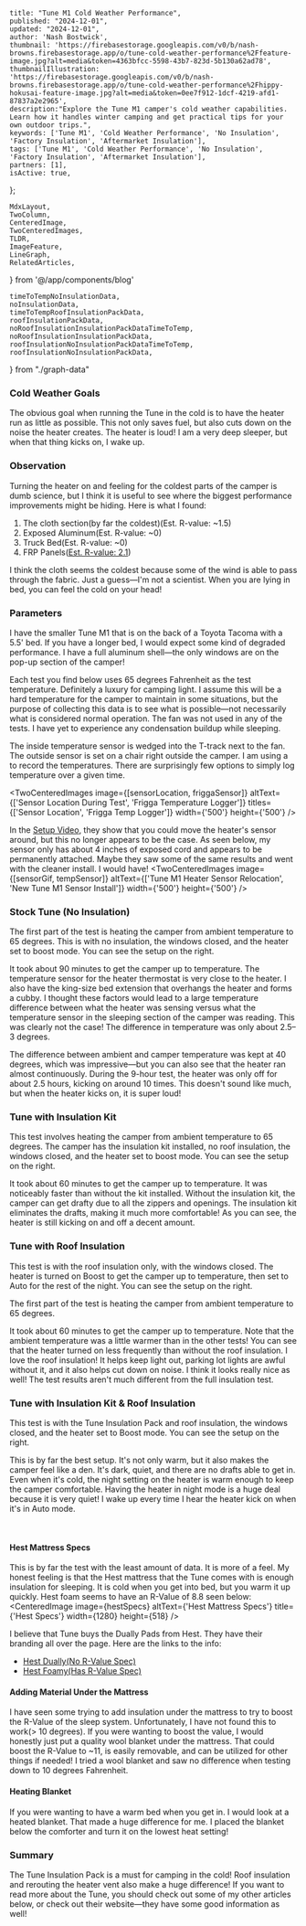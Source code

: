 
    title: "Tune M1 Cold Weather Performance",
    published: "2024-12-01",
    updated: "2024-12-01",
    author: 'Nash Bostwick',
    thumbnail: 'https://firebasestorage.googleapis.com/v0/b/nash-browns.firebasestorage.app/o/tune-cold-weather-performance%2Ffeature-image.jpg?alt=media&token=4363bfcc-5598-43b7-823d-5b130a62ad78',
    thumbnailIllustration: 'https://firebasestorage.googleapis.com/v0/b/nash-browns.firebasestorage.app/o/tune-cold-weather-performance%2Fhippy-hokusai-feature-image.jpg?alt=media&token=0ee7f912-1dcf-4219-afd1-87837a2e2965',
    description:"Explore the Tune M1 camper's cold weather capabilities. Learn how it handles winter camping and get practical tips for your own outdoor trips.",
    keywords: ['Tune M1', 'Cold Weather Performance', 'No Insulation', 'Factory Insulation', 'Aftermarket Insulation'],
    tags: ['Tune M1', 'Cold Weather Performance', 'No Insulation', 'Factory Insulation', 'Aftermarket Insulation'],
    partners: [1],
    isActive: true,
}; 


    MdxLayout,
    TwoColumn,
    CenteredImage, 
    TwoCenteredImages, 
    TLDR,
    ImageFeature,
    LineGraph,
    RelatedArticles,
} from '@/app/components/blog'

    timeToTempNoInsulationData,
    noInsulationData,
    timeToTempRoofInsulationPackData,
    roofInsulationPackData,
    noRoofInsulationInsulationPackDataTimeToTemp,
    noRoofInsulationInsulationPackData,
    roofInsulationNoInsulationPackDataTimeToTemp,
    roofInsulationNoInsulationPackData,
} from "./graph-data"




<ImageFeature
    title='Tune M1 Cold Weather Performance'
    image={featureImage}
/>

<MdxLayout>

<TLDR
text="I have put the Tune M1 to the test this winter. I have tested its performance in different configurations and cold weather conditions. This includes no insulation, the Tune Insulation Pack, and other ways to improve the cold-weather performance of the camper. If you are looking for the largest gain for the least amount of work, just buy and install the Tune Insulation Pack."
/>

### Cold Weather Goals
The obvious goal when running the Tune in the cold is to have the heater run as little as possible. This not only saves fuel, but also cuts down on the noise the heater creates. The heater is loud! I am a very deep sleeper, but when that thing kicks on, I wake up.

### Observation
Turning the heater on and feeling for the coldest parts of the camper is dumb science, but I think it is useful to see where the biggest performance improvements might be hiding. Here is what I found:

1. The cloth section(by far the coldest)(Est. R-value: ~1.5)
2. Exposed Aluminum(Est. R-value: ~0)
3. Truck Bed(Est. R-value: ~0)
4. FRP Panels([Est. R-value: 2.1][5]) 

I think the cloth seems the coldest because some of the wind is able to pass through the fabric. Just a guess—I'm not a scientist. When you are lying in bed, you can feel the cold on your head!

### Parameters

I have the smaller Tune M1 that is on the back of a Toyota Tacoma with a 5.5' bed. If you have a longer bed, I would expect some kind of degraded performance. I have a full aluminum shell—the only windows are on the pop-up section of the camper!

Each test you find below uses 65 degrees Fahrenheit as the test temperature. Definitely a luxury for camping light. I assume this will be a hard temperature for the camper to maintain in some situations, but the purpose of collecting this data is to see what is possible—not necessarily what is considered normal operation. The fan was not used in any of the tests. I have yet to experience any condensation buildup while sleeping.

The inside temperature sensor is wedged into the T-track next to the fan. The outside sensor is set on a chair right outside the camper. I am using a <FriggaTempLoger/> to record the temperatures. There are surprisingly few options to simply log temperature over a given time.

<TwoCenteredImages image={[sensorLocation, friggaSensor]} altText={['Sensor Location During Test', 'Frigga Temperature Logger']} titles={['Sensor Location', 'Frigga Temp Logger']} width={'500'} height={'500'} /> 

In the [Setup Video][1], they show that you could move the heater's sensor around, but this no longer appears to be the case. As seen below, my sensor only has about 4 inches of exposed cord and appears to be permanently attached. Maybe they saw some of the same results and went with the cleaner install. I would have!
<TwoCenteredImages image={[sensorGif, tempSensor]} altText={['Tune M1 Heater Sensor Relocation', 'New Tune M1 Sensor Install']} width={'500'} height={'500'} />

### Stock Tune (No Insulation)
<TwoColumn>
The first part of the test is heating the camper from ambient temperature to 65 degrees. This is with no insulation, the windows closed, and the heater set to boost mode. You can see the setup on the right.
<CenteredImage image={insideCamperNoInsulation} altText={'Inside Camper Windows Closed'} width={700} height={700} />
</TwoColumn>

<div className="w-full bg-gray-400 pb-10 rounded-xl">
    <LineGraph title={'Ambient to 65 Degrees(empty)'} data={timeToTempNoInsulationData} />
</div>

It took about 90 minutes to get the camper up to temperature. The temperature sensor for the heater thermostat is very close to the heater. I also have the king-size bed extension that overhangs the heater and forms a cubby. I thought these factors would lead to a large temperature difference between what the heater was sensing versus what the temperature sensor in the sleeping section of the camper was reading. This was clearly not the case! The difference in temperature was only about 2.5–3 degrees.

<div className="w-full bg-gray-400 pb-10 rounded-xl">
    <LineGraph title={'Overnight Heater Performance'} data={noInsulationData} />
</div>

The difference between ambient and camper temperature was kept at 40 degrees, which was impressive—but you can also see that the heater ran almost continuously. During the 9-hour test, the heater was only off for about 2.5 hours, kicking on around 10 times. This doesn't sound like much, but when the heater kicks on, it is super loud!

### Tune with Insulation Kit
This test involves heating the camper from ambient temperature to 65 degrees. The camper has the insulation kit installed, no roof insulation, the windows closed, and the heater set to boost mode. You can see the setup on the right.

<div className="w-full bg-gray-400 pb-10 rounded-xl">
    <LineGraph title={'Ambient to 65 Degrees(empty)'} data={noRoofInsulationInsulationPackDataTimeToTemp} />
</div>

It took about 60 minutes to get the camper up to temperature. It was noticeably faster than without the kit installed. Without the insulation kit, the camper can get drafty due to all the zippers and openings. The insulation kit eliminates the drafts, making it much more comfortable! As you can see, the heater is still kicking on and off a decent amount.

<div className="w-full bg-gray-400 pb-10 rounded-xl">
    <LineGraph title={'Overnight Heater Performance'} data={noRoofInsulationInsulationPackData} />
</div>

### Tune with Roof Insulation

<TwoColumn>
This test is with the roof insulation only, with the windows closed. The heater is turned on Boost to get the camper up to temperature, then set to Auto for the rest of the night. You can see the setup on the right.
<CenteredImage image={insideCamperRoofInsulation} altText={'Inside Camper Windows Closed'} width={700} height={700} />
</TwoColumn>

The first part of the test is heating the camper from ambient temperature to 65 degrees.
<div className="w-full bg-gray-400 pb-10 rounded-xl">
    <LineGraph title={'Ambient to 65 Degrees(empty)'} data={roofInsulationNoInsulationPackDataTimeToTemp} />
</div>

It took about 60 minutes to get the camper up to temperature. Note that the ambient temperature was a little warmer than in the other tests! You can see that the heater turned on less frequently than without the roof insulation. I love the roof insulation! It helps keep light out, parking lot lights are awful without it, and it also helps cut down on noise. I think it looks really nice as well! The test results aren't much different from the full insulation test.

<div className="w-full bg-gray-400 pb-10 rounded-xl">
    <LineGraph title={'Overnight Heater Performance'} data={roofInsulationNoInsulationPackData} />
</div>

### Tune with Insulation Kit & Roof Insulation
<TwoColumn>
This test is with the Tune Insulation Pack and roof insulation, the windows closed, and the heater set to Boost mode. You can see the setup on the right.
<CenteredImage image={insideCamperFullInsulation} altText={'Inside Camper Windows Closed'} width={700} height={700} />
</TwoColumn>

This is by far the best setup. It's not only warm, but it also makes the camper feel like a den. It's dark, quiet, and there are no drafts able to get in. Even when it's cold, the night setting on the heater is warm enough to keep the camper comfortable. Having the heater in night mode is a huge deal because it is very quiet! I wake up every time I hear the heater kick on when it's in Auto mode.

<div className="w-full bg-gray-400 pb-10 rounded-xl">
    <LineGraph title={'Ambient to 65 Degrees(empty)'} data={timeToTempRoofInsulationPackData} />
</div>
<br/>
<div className="w-full bg-gray-400 pb-10 rounded-xl">
    <LineGraph title={'Overnight Heater Performance'} data={roofInsulationPackData} />
</div>

#### Hest Mattress Specs
This is by far the test with the least amount of data. It is more of a feel. My honest feeling is that the Hest mattress that the Tune comes with is enough insulation for sleeping. It is cold when you get into bed, but you warm it up quickly. Hest foam seems to have an R-Value of 8.8 seen below:
<CenteredImage image={hestSpecs} altText={'Hest Mattress Specs'} title={'Hest Specs'} width={1280} height={518} />

I believe that Tune buys the Dually Pads from Hest. They have their branding all over the page. Here are the links to the info:
* [Hest Dually(No R-Value Spec)][3]
* [Hest Foamy(Has R-Value Spec)][3]

#### Adding Material Under the Mattress
I have seen some trying to add insulation under the mattress to try to boost the R-Value of the sleep system. Unfortunately, I have not found this to work(> 10 degrees). If you were wanting to boost the value, I would honestly just put a quality wool blanket under the mattress. That could boost the R-Value to ~11, is easily removable, and can be utilized for other things if needed! I tried a wool blanket and saw no difference when testing down to 10 degrees Fahrenheit.

#### Heating Blanket
If you were wanting to have a warm bed when you get in. I would look at a heated blanket. That made a huge difference for me. I placed the blanket below the comforter and turn it on the lowest heat setting!


### Summary
The Tune Insulation Pack is a must for camping in the cold! Roof insulation and rerouting the heater vent also make a huge difference! If you want to read more about the Tune, you should check out some of my other articles below, or check out their website—they have some good information as well!

<RelatedArticles 
    articleOne={relatedArticleOne}
    articleTwo={relatedArticleTwo}
    articleThree={relatedArticleThree}
/>

</MdxLayout>

[1]: https://www.youtube.com/watch?v=RCQB0O0w-uk
[2]: /blog/articals/tune-heater
[3]: https://hest.com/products/dually-extend
[4]: https://hest.com/products/foamy
[5]: https://merrittsupply.com/wp-content/uploads/2017/05/FRP-Honeycomb-TDS.pdf?srsltid=AfmBOopX1vFFzVEkNeA_A-dJcpsNzvkXsbNlbQ7a3B7GgWRglsu6Imd6
[6]: /blog/articals/tune-heated-blanket
[7]: /blog/articals/tune-heater-vent-reroute
[60]: https://www.amazon.com/Homemate-Electric-Heated-Blanket-King/dp/B0D66TNSP3/ref=sr_1_10?dib=eyJ2IjoiMSJ9.waqzPEzZEkepNwdY-eD1ycPhg2nYrNsFRy-XgDNTjLN6U0jsrU9YK7jC98_2jSA2BUgjUl1mvwDXpp2quAQYjzYFD1z9OL6Xc5DgA1WjamnUnPKSbP7-hmcAilWiu62k4d5_fFFjxtIQ1NN7hYlhLPVrDxBwyi4QJpKAM0hfywhUbUCWoJkv5Bj-p0YPz2-nNjTsxBWP_VdPmvCLFtbTPy7H3wz6Je-j2MhimMXEsxKSh6rFKulYdZH9aqAr0yGlBngrMOXvz16khJus0ElxNVBVay6EfHXu1W63Rd1afKA.7jAot0lU-d48m2LB2W3jucof8Eelvzhw6VWyAzrYN1M&dib_tag=se&hvadid=631491241413&hvdev=c&hvlocphy=9023836&hvnetw=g&hvqmt=e&hvrand=6063659926571370957&hvtargid=kwd-391822225100&hydadcr=7439_13294077&keywords=amazon%2Bking%2Bsize%2Belectric%2Bblanket&qid=1734116477&sr=8-10&th=1
